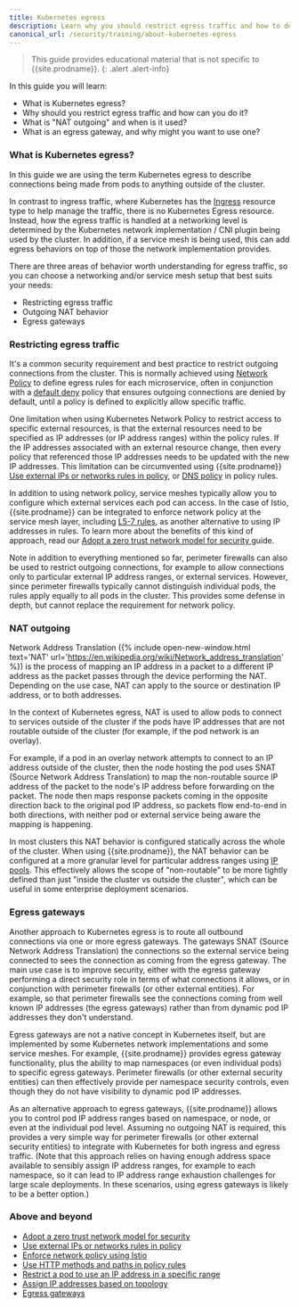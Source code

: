 ```yaml
---
title: Kubernetes egress
description: Learn why you should restrict egress traffic and how to do it.
canonical_url: /security/training/about-kubernetes-egress
---
```


> <span class="glyphicon glyphicon-info-sign"></span> This guide provides educational material that is not specific to {{site.prodname}}.
{: .alert .alert-info}

In this guide you will learn:
- What is Kubernetes egress?
- Why should you restrict egress traffic and how can you do it?
- What is "NAT outgoing" and when is it used?
- What is an egress gateway, and why might you want to use one?

### What is Kubernetes egress?

In this guide we are using the term Kubernetes egress to describe connections being made from pods to anything outside of the cluster.

In contrast to ingress traffic, where Kubernetes has the [Ingress]({{site.baseurl}}/security/training/about-kubernetes-ingress)
resource type to help manage the traffic, there is no Kubernetes Egress resource. Instead, how the egress traffic is
handled at a networking level is determined by the Kubernetes network implementation / CNI plugin being used by the
cluster. In addition, if a service mesh is being used, this can add egress behaviors on top of those the
network implementation provides.

There are three areas of behavior worth understanding for egress traffic, so you can choose a networking and/or service
mesh setup that best suits your needs:
- Restricting egress traffic
- Outgoing NAT behavior
- Egress gateways

### Restricting egress traffic

It's a common security requirement and best practice to restrict outgoing connections from the cluster. This is normally
achieved using [Network Policy]({{site.baseurl}}/security/training/about-network-policy) to define egress rules for each
microservice, often in conjunction with a [default deny]({{site.baseurl}}/security/training/about-network-policy#default-deny)
policy that ensures outgoing connections are denied by default, until a policy is defined to explicitly allow specific
traffic.

One limitation when using Kubernetes Network Policy to restrict access to specific external resources, is that the external
resources need to be specified as IP addresses (or IP address ranges) within the policy rules. If the IP addresses
associated with an external resource change, then every policy that referenced those IP addresses needs to be updated with
the new IP addresses. This limitation can be circumvented using {{site.prodname}} [Use external IPs or networks rules in policy]({{site.baseurl}}/security/external-ips-policy), or [DNS policy]({{site.baseurl}}/security/domain-based-policy) in policy rules.

In addition to using network policy, service meshes typically allow you to configure which external services each pod
can access. In the case of Istio, {{site.prodname}} can be integrated to enforce network policy at the service mesh
layer, including [L5-7 rules]({{site.baseurl}}/security/http-methods), as another alternative to using IP addresses in rules. To
learn more about the benefits of this kind of approach, read our [Adopt a zero trust network model for security
]({{site.baseurl}}/security/adopt-zero-trust) guide.

Note in addition to everything mentioned so far, perimeter firewalls can also be used to restrict outgoing connections,
for example to allow connections only to particular external IP address ranges, or external services. However, since
perimeter firewalls typically cannot distinguish individual pods, the rules apply equally to all pods in the cluster.
This provides some defense in depth, but cannot replace the requirement for network policy.

### NAT outgoing

Network Address Translation ({% include open-new-window.html text='NAT'
url='https://en.wikipedia.org/wiki/Network_address_translation' %}) is the process of mapping an IP address in a packet
to a different IP address as the packet passes through the device performing the NAT. Depending on the use case, NAT can
apply to the source or destination IP address, or to both addresses.

In the context of Kubernetes egress, NAT is used to allow pods to connect to services outside of the cluster if the pods
have IP addresses that are not routable outside of the cluster (for example, if the pod network is an overlay).

For example, if a pod in an overlay network attempts to connect to an IP address outside of the cluster, then the
node hosting the pod uses SNAT (Source Network Address Translation) to map the non-routable source IP address of the
packet to the node's IP address before forwarding on the packet.  The node then maps response packets coming in the
opposite direction back to the original pod IP address, so packets flow end-to-end in both directions, with neither
pod or external service being aware the mapping is happening.

In most clusters this NAT behavior is configured statically across the whole of the cluster. When using
{{site.prodname}}, the NAT behavior can be configured at a more granular level for particular address ranges using [IP
pools]({{site.baseurl}}/reference/resources/ippool). This effectively allows the scope of "non-routable" to be more
tightly defined than just "inside the cluster vs outside the cluster", which can be useful in some enterprise deployment
scenarios.

### Egress gateways

Another approach to Kubernetes egress is to route all outbound connections via one or more egress gateways. The gateways
SNAT (Source Network Address Translation) the connections so the external service being connected to sees the connection
as coming from the egress gateway. The main use case is to improve security, either with the egress gateway performing a
direct security role in terms of what connections it allows, or in conjunction with perimeter firewalls (or other
external entities). For example, so that perimeter firewalls see the connections coming from well known IP
addresses (the egress gateways) rather than from dynamic pod IP addresses they don't understand.

Egress gateways are not a native concept in Kubernetes itself, but are implemented by some Kubernetes network
implementations and some service meshes. For example, {{site.prodname}} provides egress gateway functionality, plus the
ability to map namespaces (or even individual pods) to specific egress gateways. Perimeter firewalls (or other external
security entities) can then effectively provide per namespace security controls, even though they do not have visibility
to dynamic pod IP addresses.

As an alternative approach to egress gateways, {{site.prodname}} allows you to control pod IP address ranges based on
namespace, or node, or even at the individual pod level. Assuming no outgoing NAT is required, this provides a very
simple way for perimeter firewalls (or other external security entities) to integrate with Kubernetes for both ingress
and egress traffic. (Note that this approach relies on having enough address space available to sensibly assign IP
address ranges, for example to each namespace, so it can lead to IP address range exhaustion challenges for large scale
deployments. In these scenarios, using egress gateways is likely to be a better option.)

### Above and beyond

- [Adopt a zero trust network model for security]({{site.baseurl}}/security/adopt-zero-trust)
- [Use external IPs or networks rules in policy]({{site.baseurl}}/security/external-ips-policy)
- [Enforce network policy using Istio]({{site.baseurl}}/security/app-layer-policy)
- [Use HTTP methods and paths in policy rules]({{site.baseurl}}/security/http-methods)
- [Restrict a pod to use an IP address in a specific range]({{site.baseurl}}/networking/legacy-firewalls)
- [Assign IP addresses based on topology]({{site.baseurl}}/networking/assign-ip-addresses-topology)
- [Egress gateways]({{site.baseurl}}/networking/egress/)
